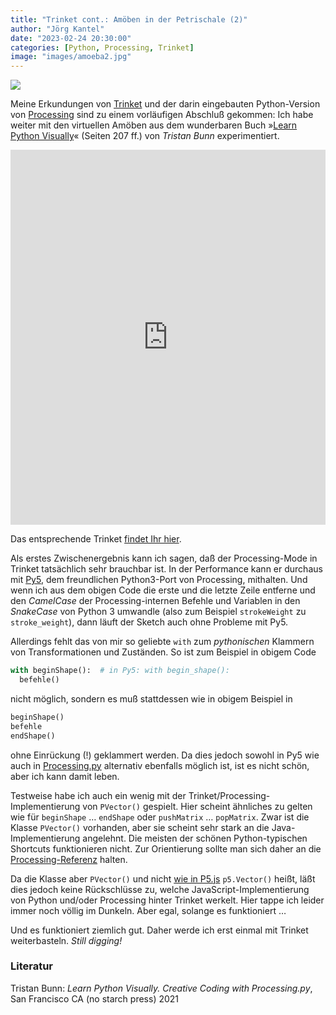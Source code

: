 ```yaml
---
title: "Trinket cont.: Amöben in der Petrischale (2)"
author: "Jörg Kantel"
date: "2023-02-24 20:30:00"
categories: [Python, Processing, Trinket]
image: "images/amoeba2.jpg"
---
```


[![](images/amoeba2-b.jpg)](https://www.flickr.com/photos/schockwellenreiter/52709094890/)

Meine Erkundungen von [Trinket](http://cognitiones.kantel-chaos-team.de/programmierung/python/trinket.html) und der darin eingebauten Python-Version von [Processing](http://cognitiones.kantel-chaos-team.de/programmierung/creativecoding/processing/processing.html) sind zu einem vorläufigen Abschluß gekommen: Ich habe weiter mit den virtuellen Amöben aus dem wunderbaren Buch »[Learn Python Visually](https://nostarch.com/Learn-Python-Visually)« (Seiten 207 ff.) von *Tristan Bunn* experimentiert.

<iframe src="https://trinket.io/embed/python/a2752d8550?runOption=run&start=result" width="100%" height="600" frameborder="0" marginwidth="0" marginheight="0" allowfullscreen></iframe>

Das entsprechende Trinket [findet Ihr hier](https://trinket.io/library/trinkets/a2752d8550).

Als erstes Zwischenergebnis kann ich sagen, daß der Processing-Mode in Trinket tatsächlich sehr brauchbar ist. In der Performance kann er durchaus mit [Py5](http://cognitiones.kantel-chaos-team.de/programmierung/creativecoding/processing/py5.html), dem freundlichen Python3-Port von Processing, mithalten. Und wenn ich aus dem obigen Code die erste und die letzte Zeile entferne und den *CamelCase* der Processing-internen Befehle und Variablen in den *SnakeCase* von Python 3 umwandle (also zum Beispiel `strokeWeight` zu `stroke_weight`), dann läuft der Sketch auch ohne Probleme mit Py5.

Allerdings fehlt das von mir so geliebte `with` zum *pythonischen* Klammern von Transformationen und Zuständen. So ist zum Beispiel in obigem Code

~~~python
with beginShape():  # in Py5: with begin_shape():
  befehle()
~~~

nicht möglich, sondern es muß stattdessen wie in obigem Beispiel in

~~~python
beginShape()
befehle
endShape()
~~~

ohne Einrückung (!) geklammert werden. Da dies jedoch sowohl in Py5 wie auch in [Processing.py](http://cognitiones.kantel-chaos-team.de/programmierung/creativecoding/processing/processingpy.html) alternativ ebenfalls möglich ist, ist es nicht schön, aber ich kann damit leben.

Testweise habe ich auch ein wenig mit der Trinket/Processing-Implementierung von `PVector()` gespielt. Hier scheint ähnliches zu gelten wie für `beginShape` … `endShape` oder `pushMatrix` … `popMatrix`. Zwar ist die Klasse `PVector()` vorhanden, aber sie scheint sehr stark an die Java-Implementierung angelehnt. Die meisten der schönen Python-typischen Shortcuts funktionieren nicht. Zur Orientierung sollte man sich daher an die [Processing-Referenz](https://processing.org/reference/PVector.html) halten.

Da die Klasse aber `PVector()` und nicht [wie in P5.js](https://p5js.org/reference/#/p5.Vector) `p5.Vector()` heißt, läßt dies jedoch keine Rückschlüsse zu, welche JavaScript-Implementierung von Python und/oder Processing hinter Trinket werkelt. Hier tappe ich leider immer noch völlig im Dunkeln. Aber egal, solange es funktioniert …

Und es funktioniert ziemlich gut. Daher werde ich erst einmal mit Trinket weiterbasteln. *Still digging!*

### Literatur

Tristan Bunn: *Learn Python Visually. Creative Coding with Processing.py*, San Francisco CA (no starch press) 2021
